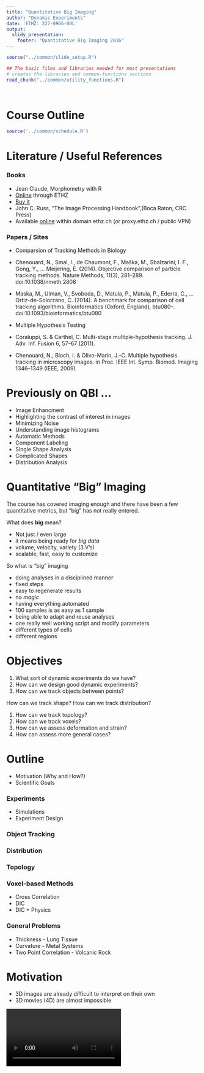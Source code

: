 ```yaml
---
title: "Quantitative Big Imaging"
author: "Dynamic Experiments"
date: 'ETHZ: 227-0966-00L'
output: 
  slidy_presentation:
    footer: "Quantitative Big Imaging 2016"
---
```


```r
source("../common/slide_setup.R")
```

```r
## The basic files and libraries needed for most presentations
# creates the libraries and common-functions sections
read_chunk("../common/utility_functions.R")
```
```r
```
```r
```

Course Outline
========================================================

```r
source('../common/schedule.R')
```

Literature / Useful References
========================================================

### Books
- Jean Claude, Morphometry with R
 - [Online](http://link.springer.com/book/10.1007%2F978-0-387-77789-4) through ETHZ
 - [Buy it](http://www.amazon.com/Morphometrics-R-Use-Julien-Claude/dp/038777789X)
- John C. Russ, “The Image Processing Handbook”,(Boca Raton, CRC Press)
 - Available [online](http://dx.doi.org/10.1201/9780203881095) within domain ethz.ch (or proxy.ethz.ch / public VPN) 

 

### Papers / Sites

- Comparsion of Tracking Methods in Biology
 - Chenouard, N., Smal, I., de Chaumont, F., Maška, M., Sbalzarini, I. F., Gong, Y., … Meijering, E. (2014). Objective comparison of particle tracking methods. Nature Methods, 11(3), 281–289. doi:10.1038/nmeth.2808
 - Maska, M., Ulman, V., Svoboda, D., Matula, P., Matula, P., Ederra, C., … Ortiz-de-Solorzano, C. (2014). A benchmark for comparison of cell tracking algorithms. Bioinformatics (Oxford, England), btu080–. doi:10.1093/bioinformatics/btu080
 
- Multiple Hypothesis Testing
 - Coraluppi, S. & Carthel, C. Multi-stage multiple-hypothesis tracking.
J. Adv. Inf. Fusion 6, 57–67 (2011).
 - Chenouard, N., Bloch, I. & Olivo-Marin, J.-C. Multiple hypothesis
tracking in microscopy images. in Proc. IEEE Int. Symp. Biomed. Imaging
1346–1349 (IEEE, 2009).
 
Previously on QBI ...
========================================================

- Image Enhancment 
 - Highlighting the contrast of interest in images
 - Minimizing Noise
- Understanding image histograms
- Automatic Methods
- Component Labeling
- Single Shape Analysis
- Complicated Shapes
- Distribution Analysis

Quantitative "Big" Imaging
====

The course has covered imaging enough and there have been a few quantitative metrics, but "big" has not really entered.

What does __big__ mean?

- Not just / even large
- it means being ready for _big data_
- volume, velocity, variety (3 V's)
- scalable, fast, easy to customize


So what is "big" imaging

- doing analyses in a disciplined manner
 - fixed steps
 - easy to regenerate results
 - no _magic_
- having everything automated
 - 100 samples is as easy as 1 sample
- being able to adapt and reuse analyses
 - one really well working script and modify parameters
 - different types of cells
 - different regions

 
Objectives
===

1. What sort of dynamic experiments do we have?
1. How can we design good dynamic experiments?
1. How can we track objects between points?

How can we track shape?
How can we track distribution?

1. How can we track topology?
1. How can we track voxels?
1. How can we assess deformation and strain?
1. How can assess more general cases?

Outline
========================================================

- Motivation (Why and How?)
- Scientific Goals

### Experiments

- Simulations
- Experiment Design
 
### Object Tracking
### Distribution
### Topology


### Voxel-based Methods
 - Cross Correlation
 - DIC
 - DIC + Physics
 
### General Problems
 - Thickness - Lung Tissue
 - Curvature - Metal Systems
 - Two Point Correlation - Volcanic Rock

Motivation
===

- 3D images are already difficult to interpret on their own
- 3D movies (4D) are almost impossible 

<video controls>
  <source src="../common/movies/dk31-plat.avi" type="video/avi">
Your browser does not support the video tag.
</video>



- 2D movies (3D) can also be challenging

<video controls>
  <source src="ext-figures/WaterJet.m4v" type="video/mp4">
Your browser does not support the video tag.
</video>


We can say that it looks like, but many pieces of quantitative information are difficult to extract
- how fast is it going?
- how many particles are present?
- are their sizes constant?
- are some moving faster?
- are they rearranging?


Scientific Goals
===

### Rheology

Understanding the flow of liquids and mixtures is important for many processes
- blood movement in arteries, veins, and capillaries
- oil movement through porous rock
- air through dough when cooking bread
- magma and gas in a volcano


### Deformation

Deformation is similarly important since it plays a significant role in the following scenarios

- red blood cell lysis in artificial heart valves
- microfractures growing into stress fractures in bone
- toughening in certain wood types



Experiments
===

The first step of any of these analyses is proper experimental design. Since there is always

- a limited field of view
- a voxel size
- a maximum rate of measurements
- a non-zero cost for each measurement


There are always trade-offs to be made between getting the best possible high-resolution nanoscale dynamics and capturing the system level behavior. 

#### If we measure too fast
 - sample damage
 - miss out on long term changes
 - have noisy data
 
#### Too slow
 - miss small, rapid changes
 - blurring and other motion artifacts
 
#### Too high resolution
 - not enough unique structures in field of view to track
 
#### Too low resolution
 - not sensitive to small changes

Simulation
===

In many cases, experimental data is inherited and little can be done about the design, but when there is still the opportunity, simulations provide a powerful tool for tuning and balancing a large number parameters

Simulations also provide the ability to pair post-processing to the experiments and determine the limits of tracking.


What do we start with?
===
Going back to our original cell image

1. We have been able to get rid of the noise in the image and find all the cells (lecture 2-4)
1. We have analyzed the shape of the cells using the shape tensor (lecture 5)
1. We even separated cells joined together using Watershed (lecture 6)
1. We have created even more metrics characterizing the distribution (lecture 7)

We have at least a few samples (or different regions), large number of metrics and an almost as large number of parameters to _tune_


### How do we do something meaningful with it?

Basic Simulation
===

We start with a starting image
```r
# Fill Image code
# ... is for extra columns in the data set
fill.img.fn<-function(in.img,step.size=1,...) {
  xr<-range(in.img$x)
  yr<-range(in.img$y)
  ddply(expand.grid(x=seq(xr[1],xr[2],step.size),
                  y=seq(yr[1],yr[2],step.size)),
        .(x,y),
      function(c.pos) {
        ix<-c.pos$x[1]
        iy<-c.pos$y[1]
        nset<-subset(in.img,x==ix & y==iy)
        if(nrow(nset)<1) nset<-data.frame(x=ix,y=iy,val=0,...)
        nset
        })
}
make.spheres<-function(sph.list,base.gr=seq(-1,1,length.out=40)) {
  start.image<-expand.grid(x=base.gr,y=base.gr)
  start.image$val<-c(0)
  for(i in 1:nrow(sph.list)) {
    start.image$val<-with(start.image,
                          val + (
                            ((x-sph.list[i,"x"])^2+(y-sph.list[i,"y"])^2)<
                              sph.list[i,"r"]^2)
      )
  }
  start.image$phase<-with(start.image,ifelse(val>0,TRUE,FALSE))
  start.image
}
rand.list<-function(n.pts,r=0.15,min=-1,max=1) data.frame(x=runif(n.pts,min=-1,max=1),y=runif(n.pts,min=-1,max=1),r=r)
grid.list<-function(n.pts,r=0.15,min=-1,max=1) cbind(expand.grid(x=seq(min,max,length.out=n.pts),y=seq(min,max,length.out=n.pts)),r=r)
```
- A number of sphere objects with the same radius scattered evenly across the field of view
```r
test.grid<-grid.list(5)
ggplot(subset(make.spheres(test.grid),phase),aes(x,y,fill=phase))+
  geom_raster(fill="gray50",alpha=0.75)+
  coord_equal()+
  theme_bw(20)
```


### Analysis

- Threshold
- Component Label
- Shape Analysis
- Distribution Analysis


Describing Motion
===
$$ \vec{v}(\vec{x})=\langle 0,0.1 \rangle $$

```r
ggplot(subset(make.spheres(test.grid),phase),aes(x,y))+
  geom_raster(fill="gray50",alpha=0.75)+
  geom_segment(data=cbind(test.grid,xv=0,yv=0.1),
               aes(xend=x+xv,yend=y+yv),arrow=arrow(length = unit(0.3,"cm")))+
  coord_equal()+
  theme_bw(20)
```



$$ \vec{v}(\vec{x})=0.3\frac{\vec{x}}{||\vec{x}||}\times \langle 0,0,1 \rangle $$

```r
test.grid$xyr<-with(test.grid,sqrt(x^2+y^2))
ggplot(subset(make.spheres(test.grid),phase),aes(x,y))+
  geom_raster(fill="gray50",alpha=0.75)+
  geom_segment(data=with(test.grid,cbind(test.grid,xv=-0.3*y/xyr,yv=0.3*x/xyr)),
               aes(xend=x+xv,yend=y+yv),arrow=arrow(length = unit(0.3,"cm")))+
  coord_equal()+
  theme_bw(20)
```


Many Frames
===

$$ \vec{v}(\vec{x})=\langle 0,0.1 \rangle $$

```r
many.frames<-ldply(seq(0,2,length.out=9),function(in.offset) {
  cbind(
    make.spheres(data.frame(x=test.grid$x,y=test.grid$y+in.offset,r=test.grid$r)),
    offset=in.offset
    )
})

ggplot(subset(many.frames,phase),aes(x,y))+
  geom_raster(fill="gray50",alpha=0.75)+
  coord_equal()+
  facet_wrap(~offset)+
  labs(title="Different Frames in Linear Flow Image")+
  theme_bw(20)
```



$$ \vec{v}(\vec{x})=0.3\frac{\vec{x}}{||\vec{x}||}\times \langle 0,0,1 \rangle $$

```r
many.frames<-cbind(make.spheres(test.grid),offset=0)
last.frame<-test.grid
for(in.offset in seq(0,2,length.out=9)) {
  last.frame$xyr<-with(last.frame,sqrt(x^2+y^2))
  last.frame$xyr[which(last.frame$xyr==0)]<-1
  last.frame<-with(last.frame,data.frame(x=x-0.05*y/xyr,y=y+0.05*x/xyr,r=r))
  
  many.frames<-rbind(many.frames,
                     cbind(make.spheres(last.frame),offset=in.offset)
                     )
}
ggplot(subset(many.frames,phase),aes(x,y))+
  geom_raster(fill="gray50",alpha=0.75)+
  coord_equal()+
  facet_wrap(~offset)+
  labs(title="Different Frames in Spiral Flow")+
  theme_bw(20)
```

Random Appearance / Disappearance
===

Under perfect imaging and experimental conditions objects should not appear and reappear but due to 
- noise
- limited fields of view / depth of field
- discrete segmentation approachs
- motion artifacts
 - blurred objects often have lower intensity values than still objects

It is common for objects to appear and vanish regularly in an experiment.



```r
many.frames<-ldply(seq(0,1.,length.out=9),function(in.offset) {
  c.grid<-test.grid[sample(nrow(test.grid), 18), ]
  cbind(
    make.spheres(data.frame(x=c.grid$x,y=c.grid$y+in.offset,r=c.grid$r)),
    offset=in.offset
    )
})
ggplot(subset(many.frames,phase),aes(x,y))+
  geom_raster(fill="gray50",alpha=0.75)+
  coord_equal()+
  facet_wrap(~offset)+
  labs(title="Different Frames in Linear Flow Image")+
  theme_bw(20)
```


Jitter / Motion Noise
===
Even perfect spherical objects do not move in a straight line. The jitter can be seen as a stochastic variable with a random magnitude ($a$) and angle ($b$). This is then sampled at every point in the field

$$ \vec{v}(\vec{x})=\vec{v}_L(\vec{x})+||a||\measuredangle b $$

```r
ggplot(subset(make.spheres(test.grid),phase),aes(x,y))+
  geom_raster(fill="gray50",alpha=0.75)+
  geom_segment(data=cbind(test.grid,
                          xv=0+runif(nrow(test.grid),min=-0.05,max=0.05),
                          yv=0.1+runif(nrow(test.grid),min=-0.05,max=0.05)),
               aes(xend=x+xv,yend=y+yv),arrow=arrow(length = unit(0.3,"cm")))+
  coord_equal()+
  theme_bw(20)
```

Jitter (Continued)
===

Over many frames this can change the path significantly

```r
last.frame<-test.grid[,c("x","y","r")]
last.frame$id<-1:nrow(last.frame)
many.frames<-cbind(make.spheres(last.frame),offset=0)
many.grids<-cbind(last.frame,offset=0)

for(in.offset in cumsum(rep(0.2,8))) {
  last.frame<-with(last.frame,
                   data.frame(x=x+runif(nrow(last.frame),min=-0.1,max=0.1),
                              y=y+0.2+runif(nrow(last.frame),min=-0.1,max=0.1),
                              r=r)
                   )
  
  last.frame$id<-1:nrow(last.frame)
  
  many.frames<-rbind(many.frames,
                     cbind(make.spheres(last.frame),offset=in.offset)
                     )
  
  many.grids<-rbind(many.grids,
                    cbind(last.frame,offset=in.offset)
                    )
}
ggplot(subset(many.frames,phase),aes(x,y))+
  geom_raster(fill="gray50",alpha=0.75)+
  coord_equal()+
  facet_wrap(~offset)+
  labs(title="Different Frames in Linear Flow Image")+
  theme_bw(20)
```



The simulation can be represented in a more clear fashion by using single lines to represent each spheroid 
```r
ggplot(many.grids,aes(x,y,))+
  geom_path(aes(color=id,group=id))+
  coord_equal()+
  labs(title="Different Paths in Linear Jittered Flow Image")+
  scale_color_gradientn(colours=rainbow(10))+
  theme_bw(20)
```

Limits of Tracking
===

We see that visually tracking samples can be difficult and there are a number of parameters which affect the ability for us to clearly see the tracking.
- flow rate
- flow type
- density
- appearance and disappearance rate 
- jitter
- particle uniqueness




We thus try to quantify the limits of these parameters for different tracking methods in order to design experiments better. 

### Acquisition-based Parameters

- acquisition rate $\rightarrow$ flow rate, jitter (per frame)
- resolution $\rightarrow$ density, appearance rate


### Experimental Parameters

- experimental setup (pressure, etc) $\rightarrow$ flow rate/type 
- polydispersity $\rightarrow$ particle uniqueness
- vibration/temperature $\rightarrow$ jitter
- mixture $\rightarrow$ density

Tracking: Nearest Neighbor
===
While there exist a number of different methods and complicated approaches for tracking, for experimental design it is best to start with the simplist, easiest understood method. The limits of this can be found and components added as needed until it is possible to realize the experiment
- If a dataset can only be analyzed with a multiple-hypothesis testing neural network model then it might not be so reliable

We then return to _nearest neighbor_ which means we track a point ($\vec{P}_0$) from an image ($I_0$) at $t_0$ to a point ($\vec{P}_1$) in image ($I_1$) at $t_1$ by 

$$ \vec{P}_1=\textrm{argmin}(||\vec{P}_0-\vec{y}|| \forall \vec{y}\in I_1) $$

Scoring Tracking
===

In the following examples we will use simple metrics for scoring fits where the objects are matched and the number of misses is counted.

There are a number of more sensitive scoring metrics which can be used, by finding the best submatch for a given particle since the number of matches and particles does not always correspond. See the papers at the beginning for more information


```r
source('../common/trackingCode.R')
source('../common/data/simFlow.R')
```

Basic Simulations
===

Input flow from simulation

$$ \vec{v}(\vec{x})=\langle 0,0,0.05 \rangle+||0.01||\measuredangle b $$
```r
# Generate a simple synthetic dataset
in.frames<-generate.frames(base.rand=0.01,crop.size=c(-10,10),n.objects=20,n.frames=10,flow.rate=0.05,force.2d=T) 

all.tracks<-track.frames(in.frames,offset=c(0,0,0.1),run.offset=T,run.adaptive=T,maxVolPenalty=NA)
```

```r
ggplot(do.call(rbind,in.frames),
       aes(x=POS_X,y=POS_Z,color=as.factor(REAL_LACUNA_NUMBER)))+
  geom_path(aes(linetype="Original"))+
  labs(x="X Position",y="Z Position",color="Object ID",title="Flow Simulation Results")+
  theme_bw(20)
```



Nearest Neighbor Tracking

```r
ggplot(do.call(rbind,in.frames),
       aes(x=POS_X,y=POS_Z,color=as.factor(REAL_LACUNA_NUMBER)))+
  #geom_path(aes(linetype="Original"))+
  geom_path(data=subset(all.tracks,Matching=="No Offset"),aes(linetype="Tracked"),size=2,alpha=0.5)+
  facet_wrap(~Matching)+
  labs(x="X Position",y="Z Position",color="Object ID",title="Tracking Results")+
  theme_bw(20)
```

More Complicated Flows
===

Input flow from simulation

$$ \vec{v}(\vec{x})=\langle 0,0,0.01 \rangle+||0.05||\measuredangle b $$
```r
# Generate a simple synthetic dataset
in.frames<-generate.frames(base.rand=0.1,crop.size=c(-10,10),n.objects=20,n.frames=20,flow.rate=0.01,
                           force.2d=T,rand.fun=function(x,min=0,max=1) rnorm(x,(min+max)/2,(max-min)/2)) 
all.tracks<-track.frames(in.frames,offset=c(0,0,0.1),run.offset=T,run.adaptive=T,maxVolPenalty=NA)
```

```r
ggplot(do.call(rbind,in.frames),
       aes(x=POS_X,y=POS_Z,color=as.factor(REAL_LACUNA_NUMBER)))+
  geom_path(aes(linetype="Original"))+
  labs(x="X Position",y="Z Position",color="Object ID",title="Flow Simulation Results")+
  theme_bw(20)
```



Nearest Neighbor Tracking

```r
ggplot(do.call(rbind,in.frames),
       aes(x=POS_X,y=POS_Z,color=as.factor(REAL_LACUNA_NUMBER)))+
  geom_path(aes(linetype="Original"))+
  geom_path(data=subset(all.tracks,Matching=="No Offset"),aes(linetype="Tracked"),size=2,alpha=0.5)+
  facet_wrap(~Matching)+
  labs(x="X Position",y="Z Position",color="Object ID",title="Tracking Results")+
  theme_bw(20)
```

Registration
===

Before any meaningful tracking tasks can be performed, the first step is to register the measurements so they are all on the same coordinate system. 

Often the registration can be done along with the tracking by separating the movement into actual sample movement and other (camera, setup, etc) if the motion of either the sample or the other components can be well modeled.



Quantifying Tracking Rate
===
We can then quantify the success rate of each algorithm on the data set using the very simple match and mismatch metrics

```r
c.tracks<-subset(all.tracks,Matching=="No Offset")
c.tracks<-all.tracks
c.subtrack<-subset(c.tracks,abs(D_REAL_LACUNA_NUMBER)>0)
ggplot(do.call(rbind,in.frames),
       aes(x=POS_X,y=POS_Z))+
  geom_path(aes(linetype="Original",color=as.factor(REAL_LACUNA_NUMBER)))+
  geom_path(data=c.tracks,aes(linetype="Tracked",color=as.factor(REAL_LACUNA_NUMBER)),size=2,alpha=0.5)+
  geom_point(data=c.subtrack,aes(shape="Missed"),size=5,alpha=0.5,color="red")+
  facet_wrap(~Matching)+
  labs(x="X Position",y="Z Position",color="Object ID",title="Tracking Results",fill="Misses")+
  theme_bw(20)

```


### Counting Misses

```r
c.tracks<-subset(all.tracks,Matching=="No Offset")
c.tracks<-all.tracks
c.subtrack<-subset(c.tracks,abs(D_REAL_LACUNA_NUMBER)>0)
ggplot(do.call(rbind,in.frames),
       aes(x=POS_X,y=POS_Z))+
  stat_binhex(data=c.subtrack,bins=5,alpha=1)+
  scale_fill_gradient2(low="white",high="red")+
  facet_wrap(~Matching)+
  labs(x="X Position",y="Z Position",color="Object ID",title="Tracking Results",fill="Misses")+
  theme_bw(20)

```

```r
pout<-function(x) paste(round(1000*(1-mean(x)))/10,"%",sep="")
match.table<-ddply.cutcols(all.tracks,.(cut_interval(sample,10)),function(all.sample) { 
    data.frame(
               BIJ_MATCHA=with(subset(all.sample,Matching=="No Offset"),pout(BIJ_MATCH)),
               BIJ_MATCHB=with(subset(all.sample,Matching=="Fix Offset"),pout(BIJ_MATCH)),
               BIJ_MATCHC=with(subset(all.sample,Matching=="Adaptive Offset"),pout(BIJ_MATCH))
               )
    })

names(match.table)<-c("Time","NN","ONN","ANN")
kable(match.table)
```



Jitter Sensitivity
===
```r
match.qual<-function(in.tracks) ddply(in.tracks,.(Matching),function(c.subset) {
  data.frame(Obj.Matched=sum(c.subset$D_REAL_LACUNA_NUMBER==0),
              Obj.Missed=sum(abs(c.subset$D_REAL_LACUNA_NUMBER)>0))
})
rand.fun.norm<-function(n,minv,maxv) rnorm(n,(maxv+minv)/2,(maxv-minv)/2)
n.iters<-20
z.vel<-0.1
n.frames<-2


jd.gen.fun<-function(c.jitter,c.obj.count,...) {
  test.data<-generate.frames(base.rand=c.jitter*z.vel,crop.size=c(-10,10),n.objects=c.obj.count,n.frames=n.frames,rand.fun=rand.fun.norm,...) 
  test.tracks<-track.frames(test.data,offset=c(0,0,z.vel),run.offset=T,run.adaptive=T,maxVolPenalty=NA)
  cbind(jitter=c.jitter,obj.count=c.obj.count,
        mean_obj_spacing=((1/c.obj.count)^0.33)/z.vel,
        match.qual(test.tracks))
}
jitter.vals<-rep(seq(0,2.5,length.out=15),n.iters)
jitter.full<-
jitter.summary.3d<-ddply(ldply(jitter.vals,function(c.jitter) jd.gen.fun(c.jitter,20),.parallel=T),
                      .(jitter,Matching),
                      function(c.subset) {
  data.frame(Matched=100*sum(c.subset$Obj.Matched)/(sum(c.subset$Obj.Missed)+sum(c.subset$Obj.Matched)))
})
jitter.summary.2d<-ddply(ldply(jitter.vals,function(c.jitter) jd.gen.fun(c.jitter,20,force.2d=T),.parallel=T),
                      .(jitter,Matching),
                      function(c.subset) {
  data.frame(Matched=100*sum(c.subset$Obj.Matched)/(sum(c.subset$Obj.Missed)+sum(c.subset$Obj.Matched)))
})
 ggplot(rbind(cbind(jitter.summary.3d,geom="3D"),cbind(jitter.summary.2d,geom="2D")),
        aes(x=100*jitter,y=Matched,color=geom))+
  geom_line()+geom_point()+facet_wrap(~Matching)+
  theme_bw(24)+labs(x="Position Jitter (% of Velocity)",y="% of Bubbles Matched",color="Matching Type")
```

Density and Jitter
===
```r
n.iters<-20
registerDoMC(8) # divide the jobs better

jitter.vals<-seq(0,2,length.out=4)
irseq<-function(a,b,length.out) {1/seq(1/b^(1/3),1/a^(1/3),length.out=length.out)^3} # seq for inverted numbers
obj.count<-irseq(25,2500,length.out=3)

jit.bub<-merge(obj.count,jitter.vals)
jd.vals<-mapply(list,rep(jit.bub[,1],n.iters),rep(jit.bub[,2],n.iters),SIMPLIFY=F)

jd.full<-ldply(jd.vals,.parallel=T,
               function(c.in) jd.gen.fun(c.in[[2]],c.in[[1]]))
jd.summary<-ddply(jd.full,.(jitter,mean_obj_spacing,Matching),function(c.subset) {
  data.frame(obj.count=c.subset$obj.count[1],
             Matched=100*sum(c.subset$Obj.Matched)/(sum(c.subset$Obj.Missed)+sum(c.subset$Obj.Matched)),
             obj.matched=sum(c.subset$Obj.Matched),
             obj.found=100*with(c.subset,sum(Obj.Matched)/(n.iters*(n.frames-1)*obj.count[1])))
})
```

```r
 ggplot(jd.summary,aes(x=100*jitter,y=Matched,color=as.factor(round(100*mean_obj_spacing))))+
  geom_line()+geom_point()+facet_grid(~Matching)+
  theme_bw(24)+labs(x="Position Jitter (% of Velocity)",y="% of Obj Matched",color="Obj.Spacing\n(% of Velocity)")
```



```r
ggplot(jd.summary,aes(x=100*jitter,y=100*mean_obj_spacing,fill=Matched))+
  geom_tile()+facet_grid(~Matching)+
  labs(x="Position Jitter (% of Velocity)",fill="% of Obj Matched",y="Obj.Spacing (% of Velocity)")+
  theme_bw(10)

```


Designing Experiments
===

### How does this help us to design experiments?
- density can be changed by adjusting the concentration of the substances being examined or the field of view
- flow per frame (image velocity) can usually be adjusted by changing pressure or acquisition time
- jitter can be estimated from images

### How much is enough?

- difficult to create one number for every experiment
- 5% error in bubble position 
 - $\rightarrow$ <5% in flow field
 - $\rightarrow$ >20% error in topology
- 5% error in shape or volume
 - $\rightarrow$ 5% in distribution or changes
 - $\rightarrow$ >5% in individual bubble changes
 - $\rightarrow$ >15% for single bubble strain tensor calculations


Extending Nearest Neighbor
===

### Bijective Requirement

- We define $\vec{P}_f$ as the result of performing the nearest neigbhor tracking on $\vec{P}_0$
- $$ \vec{P}_f=\textrm{argmin}(||\vec{P}_0-\vec{y} || \forall \vec{y}\in I_1) $$
- We define $\vec{P}_i$ as the result of performing the nearest neigbhor tracking on $\vec{P}_f$
- $$ \vec{P}_i=\textrm{argmin}(||\vec{P}_f-\vec{y} || \forall \vec{y}\in I_0) $$
- We say the tracking is bijective if these two points are the same
- $$ \vec{P}_i \stackrel{?}{=} \vec{P}_0 $$



### Maximum Displacement

$$ \vec{P}_1=\begin{cases} 
||\vec{P}_0-\vec{y} ||<\textrm{MAXD}, & \textrm{argmin}(||\vec{P}_0-\vec{y} || \forall \vec{y}\in I_1) \\
\textrm{Otherwise}, & \emptyset \end{cases}$$


Extending Nearest Neighbor (Continued)
===

### Prior / Expected Movement

$$ \vec{P}_1=\textrm{argmin}(||\vec{P}_0+\vec{v}_{offset}-\vec{y} || \forall \vec{y}\in I_1) $$



### Adaptive Movement
Can then be calculated in an iterative fashion where the offset is the average from all of the $\vec{P}_1-\vec{P}_0$ vectors. It can also be performed 
$$ \vec{P}_1=\textrm{argmin}(||\vec{P}_0+\vec{v}_{offset}-\vec{y} || \forall \vec{y}\in I_1) $$


Beyond Nearest Neighbor
===

While nearest neighbor provides a useful starting tool it is not sufficient for truly complicated flows and datasets.

### Better Approaches

1. Multiple Hypothesis Testing
Nearest neighbor just compares the points between two frames and there is much more information available in most time-resolved datasets. This approach allows for multiple possible paths to be explored at the same time and the best chosen only after all frames have been examined



### Shortcomings

1. Merging and Splitting Particles
The simplicity of the nearest neighbor model does really allow for particles to merge and split (relaxing the bijective requirement allows such behavior, but the method is still not suited for such tracking). For such systems a more specific, physically-based is required to encapsulate this behavior.


Voxel-based Approaches
===
For voxel-based approachs the most common analyses are digital image correlation (or for 3D images digital volume correlation), where the correlation is calculated between two images or volumes.

### Standard Image Correlation

Given images $I_0(\vec{x})$ and $I_1(\vec{x})$ at time $t_0$ and $t_1$ respectively. The correlation between these two images can be calculated

$$ C_{I_0,I_1}(\vec{r})=\langle I_0(\vec{x}) I_1(\vec{x}+\vec{r}) \rangle $$



```r
# so everything is on an integer lattice (interpolation makes everything messier)
fix.grid<-function(in.grid) { 
  cols.nopos<-!(names(in.grid) %in% c("x","y"))
  out.grid<-in.grid[,cols.nopos]
  out.grid$x<-as.numeric(as.factor(in.grid$x))
  out.grid$y<-as.numeric(as.factor(in.grid$y))
  out.grid
}
start.grid<-grid.list(5)
start.img<-fix.grid(make.spheres(start.grid,base.gr=seq(-1,1,length.out=40)))
final.grid<-data.frame(x=with(start.grid,x),y=with(start.grid,y+0.1),r=start.grid$r)
final.img<-fix.grid(make.spheres(final.grid,base.gr=seq(-1,1,length.out=40)))
ggplot()+
  geom_raster(data=subset(start.img,phase),aes(x,y,fill="0"),alpha=0.75)+
  geom_raster(data=subset(final.img,phase),aes(x,y,fill="1"),alpha=0.75)+
  coord_equal()+
  labs(fill="time")+
  theme_bw(20)

```

```r
#' Calculate the cross correlation 
#' @author Kevin Mader (kevin.mader@gmail.com)
#' Generates flow with given object count, frame count and randomness
#' the box and crop are introduced to allow for objects entering and 
#' leaving the field of view
#'
#' @param img.a is the starting or I_0 image
#' @param img.b is the destination or I_1 image
#' @param tr.x is the function transforming the x coordinate
#' @param 
#' 
cc.imfun<-function(img.a,img.b,tr.x=function(x,y) x,tr.y=function(x,y) y) {
  # get the positions in image a
  x.vals<-unique(img.a$x)
  y.vals<-unique(img.a$y)
  
  # transform image b
  tr.img.b<-img.b
  # round is used to put everything back on an integer lattice
  tr.img.b$x<-round(with(img.b,tr.x(x,y)))
  tr.img.b$y<-round(with(img.b,tr.y(x,y)))
  # count the overlapping pixels in the window to normalize
  tr.img.b<-subset(tr.img.b,
                   ((x %in% x.vals) & (y %in% y.vals))
                   )
  norm.f<-nrow(tr.img.b)
  if(norm.f<1) norm.f<-1
  
  # keep only the in phase objects
  tr.img.a<-subset(img.a,phase)
  tr.img.b<-subset(tr.img.b,phase)
  
  if (nrow(tr.img.a)>0 & nrow(tr.img.b)>0) {
    matches<-ddply(rbind(cbind(tr.img.a,label="A"),cbind(tr.img.b,label="B")),.(x,y),
                   function(c.pos) {
                     if(nrow(c.pos)>1) data.frame(e.val=1)
                     else data.frame(e.val=c())
                     })
    data.frame(e.val=sum(matches$e.val)/norm.f,count=nrow(matches),size=norm.f)
    } else {
      data.frame(e.val=0,count=0,size=norm.f)
    }
  
  }

```

```r
cc.points<-expand.grid(vx=seq(-8,8,1),vy=seq(-8,8,1))
cc.img<-ddply(cc.points,.(vx,vy),function(c.pt) {
  tr.x<-function(x,y) (x+c.pt[1,"vx"])
  tr.y<-function(x,y) (y+c.pt[1,"vy"])
  cc.imfun(start.img,final.img,tr.x=tr.x,tr.y=tr.y)
},.parallel=T)
```

```r
ggplot(cc.img,aes(vx,vy,fill=e.val))+
  geom_raster()+geom_density2d(data=subset(cc.img,e.val>0),aes(weight=e.val))+
  labs(x="u",y="v",fill="Correlation",title="Correlation vs R")+
  scale_fill_gradient2(high="red")+
  theme_bw(25)
```


Random Image Positions
===
With highly structured / periodic samples identfying a best correlation is difficult since there are multiple maxima. 

```r
start.grid<-rand.list(12)
start.img<-fix.grid(make.spheres(start.grid,base.gr=seq(-1,1,length.out=30)))

final.grid<-data.frame(x=with(start.grid,x),y=with(start.grid,y+0.2),r=start.grid$r)
final.img<-fix.grid(make.spheres(final.grid,base.gr=seq(-1,1,length.out=30)))

ggplot()+
  geom_raster(data=subset(start.img,phase),aes(x,y,fill="0"),alpha=0.75)+
  geom_raster(data=subset(final.img,phase),aes(x,y,fill="1"),alpha=0.75)+
  coord_equal()+
  labs(fill="time")+
  theme_bw(20)
```



```r

cc.points<-expand.grid(vx=seq(-8,8,1),vy=seq(-8,8,1))
cc.img<-ddply(cc.points,.(vx,vy),function(c.pt) {
  tr.x<-function(x,y) (x+c.pt[1,"vx"])
  tr.y<-function(x,y) (y+c.pt[1,"vy"])
  cc.imfun(start.img,final.img,tr.x=tr.x,tr.y=tr.y)
},.parallel=T)
```

```r
ggplot(cc.img,aes(vx,vy,fill=e.val))+
  geom_raster()+geom_density2d(data=subset(cc.img,e.val>0),aes(weight=e.val^2))+
  labs(x="u",y="v",fill="Correlation",title="Correlation vs r")+
  scale_fill_gradient2(high="red")+
  theme_bw(25)
```

Extending Correlation
===
The correlation function can be extended by adding rotation and scaling terms to the offset making the tool more flexible but also more computationally expensive for large search spaces. 

$$ C_{I_0,I_1}(\vec{r},s,\theta)= $$
$$ \langle I_0(\vec{x}) I_1(
\begin{bmatrix}
s\cos\theta & -s\sin\theta\\
s\sin\theta & s\cos\theta
\end{bmatrix}
\vec{x}+\vec{r}) \rangle  $$



```r

start.grid<-rand.list(15)
rot.th<--pi/4
start.img<-fix.grid(make.spheres(start.grid,base.gr=seq(-1,1,length.out=60)))
final.grid<-data.frame(x=0.9*with(start.grid,cos(rot.th)*x-sin(rot.th)*y),
                       y=0.9*with(start.grid,cos(rot.th)*y+sin(rot.th)*x),r=start.grid$r)
final.img<-fix.grid(make.spheres(final.grid,base.gr=seq(-1,1,length.out=60)))
ggplot()+
  geom_raster(data=subset(start.img,phase),aes(x,y,fill="0"),alpha=0.75)+
  geom_raster(data=subset(final.img,phase),aes(x,y,fill="1"),alpha=0.75)+
  coord_equal()+
  labs(fill="time")+
  theme_bw(20)

```


```r
cc.points<-expand.grid(theta=seq(0,pi/2,length.out=8),a=seq(0.7,1,length.out=5))
mid.pt<-c(20,20)
cc.img<-ddply(cc.points,.(theta,a),function(c.pt) {
  tr.x<-function(x,y) 
    (c.pt[1,"a"]*(cos(c.pt[1,"theta"])*(x-mid.pt[1])-sin(c.pt[1,"theta"])*(y-mid.pt[2]))+mid.pt[1])
  tr.y<-function(x,y) 
    (c.pt[1,"a"]*(sin(c.pt[1,"theta"])*(x-mid.pt[1])+cos(c.pt[1,"theta"])*(y-mid.pt[2]))+mid.pt[1])
  cc.imfun(start.img,final.img,tr.x=tr.x,tr.y=tr.y)
},.parallel=T)
```

```r
ggplot(cc.img,aes(theta*180/pi,a*100,fill=e.val))+
  geom_raster()+geom_density2d(data=subset(cc.img,e.val>0),aes(weight=e.val))+
  labs(x="Rotation (deg)",y="Scale (%)",fill="Correlation",title="Correlation vs R")+
  scale_fill_gradient2(high="red")+
  theme_bw(25)
```


More Complicated Changes
===

```r
start.grid<-rand.list(20)
start.img<-fix.grid(make.spheres(start.grid,base.gr=seq(-1,1,length.out=30)))

final.grid<-data.frame(x=with(start.grid,sign(x)*abs(x)^1.5),y=with(start.grid,sign(y)*abs(y)^1.5),r=start.grid$r)
final.img<-fix.grid(make.spheres(final.grid,base.gr=seq(-1,1,length.out=30)))

ggplot()+
  geom_raster(data=subset(start.img,phase),aes(x,y,fill="0"),alpha=0.75)+
  geom_raster(data=subset(final.img,phase),aes(x,y,fill="1"),alpha=0.75)+
  coord_equal()+
  labs(fill="time")+
  theme_bw(20)
```



```r
cc.points<-expand.grid(vx=seq(-6,6,1),vy=seq(-6,6,1))
cc.img<-ddply(cc.points,.(vx,vy),function(c.pt) {
  tr.x<-function(x,y) (x+c.pt[1,"vx"])
  tr.y<-function(x,y) (y+c.pt[1,"vy"])
  cc.imfun(start.img,final.img,tr.x=tr.x,tr.y=tr.y)
},.parallel=T)                            
```

```r
ggplot(subset(cc.img,count>0),aes(vx,vy,fill=e.val))+
  geom_raster()+geom_density2d(data=subset(cc.img,e.val>0),aes(weight=e.val^2))+
  labs(x="u",y="v",fill="Correlation",title="Correlation vs r")+
  scale_fill_gradient2(high="red")+
  theme_bw(25)
```

Subdividing the data
===
We can approach the problem by subdividing the data into smaller blocks and then apply the digital volume correlation independently to each block.
- information on changes in different regions
- less statistics than a larger box

Choosing a window size
===
```r
blockify.img<-function(in.img,nx=5,ny=5,block.fn=function(c.block) c.block,...) {
  out.img<-ddply(in.img,.(cut_interval(x,nx),cut_interval(y,ny)),block.fn,...)
  names(out.img)[c(1:2)]<-c("x.block","y.block")
  out.img$label.block<-with(out.img,paste(x.block,y.block,sep=","))
  cutlabel.fixer<-function(oVal) {
    sapply(oVal,function(x) {
      cnv<-as.character(x)
      mean(as.numeric(strsplit(substr(cnv,2,nchar(cnv)-1),",")[[1]]))
      })
    }
  out.img$x.center<-cutlabel.fixer(out.img$x.block)
  out.img$y.center<-cutlabel.fixer(out.img$y.block)
  out.img
}
```

```r
start.img.blocks<-blockify.img(start.img,4,4)
final.img.blocks<-blockify.img(final.img,4,4)

comb.img.blocks<-rbind(cbind(start.img.blocks,time=0),
                cbind(final.img.blocks,time=1))

ggplot(subset(comb.img.blocks,phase),aes(x,y,fill=as.factor(time)))+
  geom_raster(alpha=0.75)+
  facet_grid(y.block~x.block,scales="free",as.table=F)+
  theme_bw(10)
```



```r
#' Calculate the cross correlation 
#' @author Kevin Mader (kevin.mader@gmail.com)
#' Generates flow with given object count, frame count and randomness
#' the box and crop are introduced to allow for objects entering and 
#' leaving the field of view
#'
#' @param bulk.img the image passed from the blockify command
#' @param f.img is the template image to compare against (since we want the whole image not just a region)
#' @param nsize is the size of the region to search
#' @param nstep is the step to use
block.corr.fun<-function(bulk.img,s.img,nsize=6,nstep=2) {
    cc.points<-expand.grid(vx=seq(-nsize,nsize,nstep),vy=seq(-nsize,nsize,nstep))
    ddply(cc.points,.(vx,vy),function(c.pt) {
        tr.x<-function(x,y) (x+c.pt[1,"vx"])
        tr.y<-function(x,y) (y+c.pt[1,"vy"])
        cc.imfun(s.img,bulk.img,tr.x=tr.x,tr.y=tr.y)
    })
}
w.bcf<-function(s.img,nsize=7,nstep=2) function(cur.block) block.corr.fun(cur.block,s.img,nsize=nsize,nstep=nstep)
max.corr.val<-function(in.blocks) ddply(in.blocks,.(x.center,y.center),function(in.block) {
  subset(in.block,e.val>=max(in.block$e.val) & count>0)
})
```

```r
corr.img.blocks<-blockify.img(final.img,4,4,block.fn=w.bcf(start.img),.parallel=T)
ggplot(corr.img.blocks,aes(vx,vy,fill=e.val))+
  geom_raster()+geom_density2d(data=subset(corr.img.blocks,e.val>0),aes(weight=e.val^2))+
  coord_equal()+facet_grid(y.block~x.block,as.table=F)+
  scale_fill_gradient2(high="red")+
  labs(fill="Correlation")+
  theme_bw(10)

```

Overlap
===
```r
max.block.vals<-max.corr.val(corr.img.blocks)
ggplot()+
  geom_raster(data=subset(start.img,phase),aes(x,y,fill="0"),alpha=0.75)+
  geom_raster(data=subset(final.img,phase),aes(x,y,fill="1"),alpha=0.75)+
  geom_point(data=max.block.vals,aes(x.center,y.center),color="green",size=2)+
  geom_segment(data=max.block.vals,aes(x.center,y.center,xend=x.center+vx,yend=y.center+vy),
               arrow=arrow(length = unit(0.3,"cm")))+
  coord_equal()+
  labs(fill="time")+
  theme_bw(20)
```

Too large of a window
===
```r
start.img.blocks<-blockify.img(start.img,2,2)
final.img.blocks<-blockify.img(final.img,2,2)
ggplot()+
  geom_raster(data=subset(start.img.blocks,phase),aes(x,y,fill="0"),alpha=0.75)+
  geom_raster(data=subset(final.img.blocks,phase),aes(x,y,fill="1"),alpha=0.75)+
  facet_grid(y.block~x.block,scales="free",as.table=F)+
  labs(fill="time")+
  theme_bw(10)
```


```r
corr.img.blocks<-blockify.img(final.img,2,2,block.fn=w.bcf(start.img),.parallel=T)
ggplot(corr.img.blocks,aes(vx,vy,fill=e.val))+
  geom_raster()+geom_density2d(data=subset(corr.img.blocks,e.val>0),aes(weight=e.val^2))+
  coord_equal()+facet_grid(y.block~x.block,as.table=F)+
  scale_fill_gradient2(high="red")+
  labs(fill="Correlation")+
  theme_bw(10)
```

Overlap
===
```r
max.block.vals<-max.corr.val(corr.img.blocks)
ggplot()+
  geom_raster(data=subset(start.img,phase),aes(x,y,fill="0"),alpha=0.75)+
  geom_raster(data=subset(final.img,phase),aes(x,y,fill="1"),alpha=0.75)+
  geom_point(data=max.block.vals,aes(x.center,y.center),color="green",size=2)+
  geom_segment(data=max.block.vals,aes(x.center,y.center,xend=x.center+vx,yend=y.center+vy),
               arrow=arrow(length = unit(0.3,"cm")))+
  coord_equal()+
  labs(fill="time")+
  theme_bw(20)
```


Too small of a window
===
```r
start.img.blocks<-blockify.img(start.img,8,8)
final.img.blocks<-blockify.img(final.img,8,8)

ggplot()+
  geom_raster(data=subset(start.img.blocks,phase),aes(x,y,fill="0"),alpha=0.75)+
  geom_raster(data=subset(final.img.blocks,phase),aes(x,y,fill="1"),alpha=0.75)+
  facet_grid(y.block~x.block,scales="free",as.table=F)+
  labs(fill="time")+
  theme_bw(10)
```


```r
corr.img.blocks<-blockify.img(final.img,8,8,block.fn=w.bcf(start.img,4),.parallel=T)
ggplot(corr.img.blocks,aes(vx,vy,fill=e.val))+
  geom_raster()+geom_density2d(data=subset(corr.img.blocks,e.val>0),aes(weight=e.val^2))+
  coord_equal()+facet_grid(y.block~x.block,as.table=F)+
  scale_fill_gradient2(high="red")+
  labs(fill="Correlation")+
  theme_bw(10)
```

Overlap
===
```r
max.block.vals<-max.corr.val(corr.img.blocks)
ggplot()+
  geom_raster(data=subset(start.img,phase),aes(x,y,fill="0"),alpha=0.75)+
  geom_raster(data=subset(final.img,phase),aes(x,y,fill="1"),alpha=0.75)+
  geom_point(data=max.block.vals,aes(x.center,y.center),color="green",size=2)+
  geom_segment(data=max.block.vals,aes(x.center,y.center,xend=x.center+vx,yend=y.center+vy),
               arrow=arrow(length = unit(0.3,"cm")))+
  coord_equal()+
  labs(fill="time")+
  theme_bw(20)
```

Shearing
===

```r
start.grid<-rand.list(25)
start.img<-fix.grid(make.spheres(start.grid,base.gr=seq(-1,1,length.out=30)))

final.grid<-data.frame(x=with(start.grid,x+y/5),y=with(start.grid,y),r=start.grid$r)
final.img<-fix.grid(make.spheres(final.grid,base.gr=seq(-1,1,length.out=30)))

ggplot()+
  geom_raster(data=subset(start.img,phase),aes(x,y,fill="0"),alpha=0.75)+
  geom_raster(data=subset(final.img,phase),aes(x,y,fill="1"),alpha=0.75)+
  coord_equal()+
  labs(fill="time")+
  theme_bw(20)
```



```r
corr.img.blocks<-blockify.img(final.img,5,5,block.fn=w.bcf(start.img,4,2),.parallel=T)
max.block.vals<-max.corr.val(corr.img.blocks)
ggplot()+
  geom_raster(data=subset(start.img,phase),aes(x,y,fill="0"),alpha=0.75)+
  geom_raster(data=subset(final.img,phase),aes(x,y,fill="1"),alpha=0.75)+
  geom_point(data=max.block.vals,aes(x.center,y.center),color="green",size=2)+
  geom_segment(data=max.block.vals,aes(x.center,y.center,xend=x.center+vx,yend=y.center+vy),
               arrow=arrow(length = unit(0.3,"cm")))+
  coord_equal()+
  labs(fill="time")+
  theme_bw(20)
```

Compression
===

```r
start.grid<-rand.list(40)
start.img<-fix.grid(make.spheres(start.grid,base.gr=seq(-1,1,length.out=40)))

final.grid<-data.frame(x=with(start.grid,x),y=with(start.grid,y),r=start.grid$r/2)
final.img<-fix.grid(make.spheres(final.grid,base.gr=seq(-1,1,length.out=40)))

ggplot()+
  geom_raster(data=subset(start.img,phase),aes(x,y,fill="0"),alpha=0.75)+
  geom_raster(data=subset(final.img,phase),aes(x,y,fill="1"),alpha=0.75)+
  coord_equal()+
  labs(fill="time")+
  theme_bw(20)
```



```r
corr.img.blocks<-blockify.img(final.img,10,10,block.fn=w.bcf(start.img,4),.parallel=T)
max.block.vals<-max.corr.val(corr.img.blocks)
ggplot()+
  geom_raster(data=subset(start.img,phase),aes(x,y,fill="0"),alpha=0.75)+
  geom_raster(data=subset(final.img,phase),aes(x,y,fill="1"),alpha=0.75)+
  geom_point(data=max.block.vals,aes(x.center,y.center),color="green",size=2)+
  geom_segment(data=max.block.vals,aes(x.center,y.center,xend=x.center+vx,yend=y.center+vy),
               arrow=arrow(length = unit(0.3,"cm")))+
  coord_equal()+
  labs(fill="time")+
  theme_bw(20)
```

Introducing Physics
===

DIC or DVC by themselves include no _sanity check_ for realistic offsets in the correlation itself. The method can, however be integrated with physical models to find a more optimal solutions.

- information from surrounding points
- smoothness criteria
- maximum deformation / force
- material properties



$$ C_{\textrm{cost}} = \underbrace{C_{I_0,I_1}(\vec{r})}_{\textrm{Correlation Term}} + \underbrace{\lambda ||\vec{r}||}_{\textrm{deformation term}} $$



Distribution Metrics
===

As we covered before distribution metrics like the distribution tensor can be used for tracking changes inside a sample. Of these the most relevant is the texture tensor from cellular materials and liquid foam. The texture tensor is the same as the distribution tensor except that the edges (or faces) represent physically connected / touching objects rather than touching Voronoi faces (or conversely Delaunay triangles).

These metrics can also be used for tracking the behavior of a system without tracking the single points since most deformations of a system also deform the distribution tensor and can thus be extracted by comparing the distribution tensor at different time steps. 


Quantifying Deformation: Strain 
===

We can take any of these approaches and quantify the deformation using a tool called the strain tensor. Strain is defined in mechanics for the simple 1D case as the change in the length against the change in the original length.
$$ e = \frac{\Delta L}{L} $$ 
While this defines the 1D case well, it is difficult to apply such metrics to voxel, shape, and tensor data. 

Strain Tensor
===
There are a number of different ways to calculate strain and the strain tensor, but the most applicable for general image based applications is called the [infinitesimal strain tensor](http://en.wikipedia.org/wiki/Infinitesimal_strain_theory), because the element matches well to square pixels and cubic voxels.

```r
b.sq.ele<-0.4*data.frame(dx=c(-1,1,1,-1,-1),dy=c(-1,-1,1,1,-1))
s.grid<-expand.grid(x=c(0:3),y=c(0:3))
sq.eles<-ddply(cbind(s.grid,id=1:nrow(s.grid)),.(x,y),function(in.pt) {
  data.frame(x=in.pt[1,"x"]+b.sq.ele$dx,
             y=in.pt[1,"y"]+b.sq.ele$dy,
             id=in.pt[1,"id"])
})
ggplot(sq.eles,aes(x,y))+
  geom_polygon(aes(group=id))+
  coord_equal()+
  theme_bw(25)
```


A given strain can then be applied and we can quantify the effects by examining the change in the small element. 

```r
s.grid<-expand.grid(x=c(0:3),y=c(0:3))
rh.eles<-ddply(cbind(s.grid,id=1:nrow(s.grid)),.(x,y),function(in.pt) {
  out.df<-data.frame(x=in.pt[1,"x"]+b.sq.ele$dx/(in.pt[1,"x"]+1),
             y=in.pt[1,"y"]+b.sq.ele$dy/(in.pt[1,"y"]+1),
             id=in.pt[1,"id"],
             x.rel.sz=1,
             y.rel.sz=1,
             x.sz=1/(in.pt[1,"y"]+1),
             y.sz=1/(in.pt[1,"x"]+1))
  out.df$e11<-with(out.df,(x.sz-x.rel.sz)/x.rel.sz)
  out.df$e22<-with(out.df,(y.sz-y.rel.sz)/y.rel.sz)
  out.df$e12<-0.5*with(out.df,(x.sz-x.rel.sz)/y.rel.sz+(y.sz-y.rel.sz)/x.rel.sz)
  
  out.df$vol<-with(out.df,e11+e22)
  out.df$dva<-with(out.df,sqrt((e11-vol/2)^2+(e22-vol/2)^2))
  out.df
})
ggplot(rh.eles,aes(x,y))+
  geom_polygon(aes(group=id))+
  coord_equal()+
  theme_bw(25)
```


Types of Strain
===
We catagorize the types of strain into two main catagories:

$$ \underbrace{\mathbf{E}}_{\textrm{Total Strain}} = \underbrace{\varepsilon_M \mathbf{I_3}}_{\textrm{Volumetric}} + \underbrace{\mathbf{E}^\prime}_{\textrm{Deviatoric}} $$

### Volumetric / Dilational

The isotropic change in size or scale of the object. 

### Deviatoric

The change in the proportions of the object (similar to anisotropy) independent of the final scale



```r
ggplot(rh.eles,aes(x,y))+
  geom_polygon(aes(group=id,fill=vol),color="black")+
  coord_equal()+
  labs(fill="Volumetric\nStrain")+
  scale_fill_gradient2()+
  theme_bw(25)
```

```r
ggplot(rh.eles,aes(x,y))+
  geom_polygon(aes(group=id,fill=dva),color="black")+
  coord_equal()+
  labs(fill="Deviatoric\nStrain")+
  scale_fill_gradient2()+
  theme_bw(25)
```


Two Point Correlation - Volcanic Rock
===

__Data provided by Mattia Pistone and Julie Fife__
The air phase changes from small very anisotropic bubbles to one large connected pore network. The same tools cannot be used to quantify those systems. Furthermore there are motion artifacts which are difficult to correct.

<video controls>
  <source src="ext-figures/roicurv.m4v" type="video/m4v">
Your browser does not support the video tag.
</video>



We can utilize the two point correlation function of the material to characterize the shape generically for each time step and then compare.

<video controls>
  <source src="ext-figures/rdfanim.m4v" type="video/m4v">
Your browser does not support the video tag.
</video>

